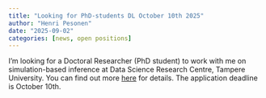 ```yaml
---
title: "Looking for PhD-students DL October 10th 2025"
author: "Henri Pesonen"
date: "2025-09-02"
categories: [news, open positions]
---
```



I'm looking for a Doctoral Researcher (PhD student) to work with me on simulation-based inference at Data Science Research Centre, Tampere University. You can find out more [here](https://tuni.rekrytointi.com/paikat/?o=A_A&jid=2782) for details. The application deadline is October 10th. 


 

